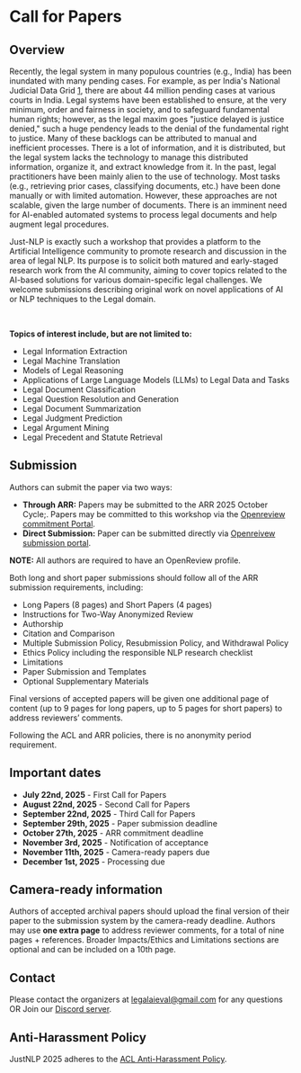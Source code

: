 # Call for Papers

## Overview

Recently, the legal system in many populous countries (e.g., India) has been inundated with many pending cases. For example, as per India's National Judicial Data Grid [1], there are about 44 million pending cases at various courts in India. Legal systems have been established to ensure, at the very minimum, order and fairness in society, and to safeguard fundamental human rights; however, as the legal maxim goes "justice delayed is justice denied," such a huge pendency leads to the denial of the fundamental right to justice. Many of these backlogs can be attributed to manual and inefficient processes. There is a lot of information, and it is distributed, but the legal system lacks the technology to manage this distributed information, organize it, and extract knowledge from it. In the past, legal practitioners have been mainly alien to the use of technology. Most tasks (e.g., retrieving prior cases, classifying documents, etc.) have been done manually or with limited automation. However, these approaches are not scalable, given the large number of documents. There is an imminent need for AI-enabled automated systems to process legal documents and help augment legal procedures.

Just-NLP is exactly such a workshop that provides a platform to the Artificial Intelligence community to promote research and discussion in the area of legal NLP. Its purpose is to solicit both matured and early-staged research work from the AI community, aiming to cover topics related to the AI-based solutions for various domain-specific legal challenges. We welcome submissions describing original work on novel applications of AI or NLP techniques to the Legal domain.

<br/>

**Topics of interest include, but are not limited to:**

- Legal Information Extraction  
- Legal Machine Translation  
- Models of Legal Reasoning  
- Applications of Large Language Models (LLMs) to Legal Data and Tasks  
- Legal Document Classification  
- Legal Question Resolution and Generation  
- Legal Document Summarization  
- Legal Judgment Prediction  
- Legal Argument Mining  
- Legal Precedent and Statute Retrieval

## Submission

Authors can submit the paper via two ways:

- **Through ARR:** Papers may be submitted to the ARR 2025 October Cycle;. Papers may be committed to this workshop via the [Openreview commitment Portal](https://openreview.net/group?id=aclweb.org%2FAACL-IJCNLP%2F2025%2FWorkshop%2FJUST-NLP_ARR_Commitment).
- **Direct Submission:** Paper can be submitted directly via [Openreivew submission portal](https://openreview.net/group?id=aclweb.org/AACL-IJCNLP/2025/Workshop/JUST-NLP).

**NOTE:** All authors are required to have an OpenReview profile.

Both long and short paper submissions should follow all of the ARR submission requirements, including:

- Long Papers (8 pages) and Short Papers (4 pages)
- Instructions for Two-Way Anonymized Review
- Authorship
- Citation and Comparison
- Multiple Submission Policy, Resubmission Policy, and Withdrawal Policy
- Ethics Policy including the responsible NLP research checklist
- Limitations
- Paper Submission and Templates
- Optional Supplementary Materials

Final versions of accepted papers will be given one additional page of content (up to 9 pages for long papers, up to 5 pages for short papers) to address reviewers’ comments.

Following the ACL and ARR policies, there is no anonymity period requirement.

## Important dates

- **July 22nd, 2025** - First Call for Papers
- **August 22nd, 2025** - Second Call for Papers
- **September 22nd, 2025** - Third Call for Papers
- **September 29th, 2025** - Paper submission deadline
- **October 27th, 2025** - ARR commitment deadline
- **November 3rd, 2025** - Notification of acceptance
- **November 11th, 2025** - Camera-ready papers due
- **December 1st, 2025** - Processing due

## Camera-ready information
Authors of accepted archival papers should upload the final version of their paper to the submission system by the camera-ready deadline. Authors may use **one extra page** to address reviewer comments, for a total of nine pages + references. Broader Impacts/Ethics and Limitations sections are optional and can be included on a 10th page.

## Contact
Please contact the organizers at <a href="mailto:Jlegalaieval@gmail.com">legalaieval@gmail.com</a> for any questions OR Join our [Discord server](https://discord.gg/RmN5pZEyuk).

## Anti-Harassment Policy
JustNLP 2025 adheres to the [ACL Anti-Harassment Policy](https://www.aclweb.org/adminwiki/index.php/Anti-Harassment_Policy).

[1]: https://njdg.ecourts.gov.in/njdgnew/index.php
